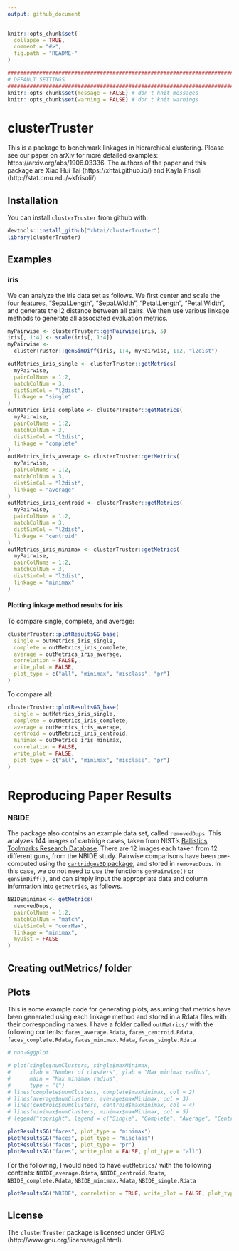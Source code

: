 ```yaml
---
output: github_document
---
```


<!-- README.md is generated from README.Rmd. Please edit that file -->

```r
knitr::opts_chunk$set(
  collapse = TRUE,
  comment = "#>",
  fig.path = "README-"
)
```

```r
################################################################################
# DEFAULT SETTINGS
################################################################################
knitr::opts_chunk$set(message = FALSE) # don't knit messages
knitr::opts_chunk$set(warning = FALSE) # don't knit warnings
```

# clusterTruster

This is a package to benchmark linkages in hierarchical clustering. Please see our paper on arXiv for more detailed examples: https://arxiv.org/abs/1906.03336. The authors of the paper and this package are Xiao Hui Tai (https://xhtai.github.io/) and Kayla Frisoli (http://stat.cmu.edu/~kfrisoli/).

## Installation

You can install `clusterTruster` from github with:

```r
devtools::install_github("xhtai/clusterTruster")
library(clusterTruster)
```

## Examples

### iris

We can analyze the iris data set as follows. We first center and scale the four features, "Sepal.Length", "Sepal.Width", "Petal.Length", "Petal.Width", and generate the l2 distance between all pairs. We then use various linkage methods to generate all associated evaluation metrics.

```r
myPairwise <- clusterTruster::genPairwise(iris, 5)
iris[, 1:4] <- scale(iris[, 1:4])
myPairwise <-
  clusterTruster::genSimDiff(iris, 1:4, myPairwise, 1:2, "l2dist")
```


```r
outMetrics_iris_single <- clusterTruster::getMetrics(
  myPairwise,
  pairColNums = 1:2,
  matchColNum = 3,
  distSimCol = "l2dist",
  linkage = "single"
)
outMetrics_iris_complete <- clusterTruster::getMetrics(
  myPairwise,
  pairColNums = 1:2,
  matchColNum = 3,
  distSimCol = "l2dist",
  linkage = "complete"
)
outMetrics_iris_average <- clusterTruster::getMetrics(
  myPairwise,
  pairColNums = 1:2,
  matchColNum = 3,
  distSimCol = "l2dist",
  linkage = "average"
)
outMetrics_iris_centroid <- clusterTruster::getMetrics(
  myPairwise,
  pairColNums = 1:2,
  matchColNum = 3,
  distSimCol = "l2dist",
  linkage = "centroid"
)
outMetrics_iris_minimax <- clusterTruster::getMetrics(
  myPairwise,
  pairColNums = 1:2,
  matchColNum = 3,
  distSimCol = "l2dist",
  linkage = "minimax"
)
```

#### Plotting linkage method results for iris

To compare single, complete, and average:

```r
clusterTruster::plotResultsGG_base(
  single = outMetrics_iris_single,
  complete = outMetrics_iris_complete,
  average = outMetrics_iris_average,
  correlation = FALSE,
  write_plot = FALSE,
  plot_type = c("all", "minimax", "misclass", "pr")
)
```

To compare all:

```r
clusterTruster::plotResultsGG_base(
  single = outMetrics_iris_single,
  complete = outMetrics_iris_complete,
  average = outMetrics_iris_average,
  centroid = outMetrics_iris_centroid,
  minimax = outMetrics_iris_minimax,
  correlation = FALSE,
  write_plot = FALSE,
  plot_type = c("all", "minimax", "misclass", "pr")
)
```


# Reproducing Paper Results 

### NBIDE
The package also contains an example data set, called `removedDups`. This analyzes 144 images of cartridge cases, taken from NIST's [Ballistics Toolmarks Research Database](https://tsapps.nist.gov/NRBTD). There are 12 images each taken from 12 different guns, from the NBIDE study. Pairwise comparisons have been pre-computed using the [`cartridges3D` package](https://github.com/xhtai/cartridges3D), and stored in `removedDups`. In this case, we do not need to use the functions `genPairwise()` or `genSimDiff()`, and can simply input the appropriate data and column information into `getMetrics`, as follows.

```r
NBIDEminimax <- getMetrics(
  removedDups,
  pairColNums = 1:2,
  matchColNum = "match",
  distSimCol = "corrMax",
  linkage = "minimax",
  myDist = FALSE
) 
```


## Creating outMetrics/ folder

## Plots

This is some example code for generating plots, assuming that metrics have been generated using each linkage method and stored in a Rdata files with their corresponding names. I have a folder called `outMetrics/` with the following contents: `faces_average.Rdata`, `faces_centroid.Rdata`, `faces_complete.Rdata`, `faces_minimax.Rdata`, `faces_single.Rdata`

```r
# non-Gggplot

# plot(single$numClusters, single$maxMinimax,
#      xlab = "Number of clusters", ylab = "Max minimax radius",
#      main = "Max minimax radius",
#      type = "l")
# lines(complete$numClusters, complete$maxMinimax, col = 2)
# lines(average$numClusters, average$maxMinimax, col = 3)
# lines(centroid$numClusters, centroid$maxMinimax, col = 4)
# lines(minimax$numClusters, minimax$maxMinimax, col = 5)
# legend("topright", legend = c("Single", "Complete", "Average", "Centroid", "Minimax"), col = 1:5, lty = c(1, 1, 1, 1, 1))
```

```r
plotResultsGG("faces", plot_type = "minimax")
plotResultsGG("faces", plot_type = "misclass")
plotResultsGG("faces", plot_type = "pr")
plotResultsGG("faces", write_plot = FALSE, plot_type = "all")
```

For the following, I would need to have `outMetrics/` with the following contents: `NBIDE_average.Rdata`, `NBIDE_centroid.Rdata`, `NBIDE_complete.Rdata`, `NBIDE_minimax.Rdata`, `NBIDE_single.Rdata`

```r
plotResultsGG("NBIDE", correlation = TRUE, write_plot = FALSE, plot_type = "all")
```


## License
The `clusterTruster` package is licensed under GPLv3 (http://www.gnu.org/licenses/gpl.html).
